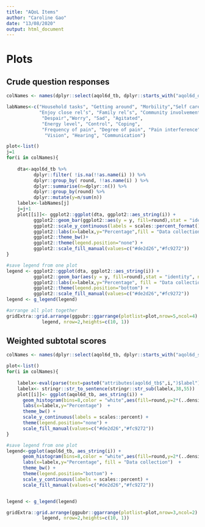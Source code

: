 ```yaml
---
title: "AQoL Items"
author: "Caroline Gao"
date: "13/08/2020"
output: html_document
---
```


# Plots 

## Crude question responses 
  
```r

colNames <- names(dplyr::select(aqol6d_tb, dplyr::starts_with("aqol6d_q")))

labNames<-c("Household tasks", "Getting around", "Morbility","Self care",
            "Enjoy close rel’s", "Family rel’s", "Community involvement",
             "Despair","Worry", "Sad", "Agitated",
             "Energy level", "Control", "Coping", 
             "Frequency of pain", "Degree of pain", "Pain interference",
              "Vision", "Hearing", "Communication")

plot<-list() 
j=1
for(i in colNames){ 
    
    dta<-aqol6d_tb %>% 
          dplyr::filter( !is.na(!!as.name(i) )) %>% 
          dplyr::group_by( round, !!as.name(i) ) %>% 
          dplyr::summarise(n=dplyr::n()) %>% 
          dplyr::group_by(round) %>% 
          dplyr::mutate(y=n/sum(n))
    labelx<-labNames[j]
    j=j+1
    plot[[i]]<- ggplot2::ggplot(dta, ggplot2::aes_string(i)) +
          ggplot2::geom_bar(ggplot2::aes(y = y, fill=round),stat = "identity", na.rm = TRUE, position="dodge",colour="white",alpha=0.7) +
          ggplot2::scale_y_continuous(labels = scales::percent_format()) +
          ggplot2::labs(x=labelx,y="Percentage",fill = "Data collection")  + 
          ggplot2::theme_bw()+
          ggplot2::theme(legend.position="none") +
          ggplot2::scale_fill_manual(values=c("#de2d26","#fc9272")) 
}

#save legend from one plot 
legend <- ggplot2::ggplot(dta, ggplot2::aes_string(i)) +
          ggplot2::geom_bar(aes(y = y, fill=round),stat = "identity", na.rm = TRUE, position="dodge",colour="white",alpha=0.7)  +
          ggplot2::labs(x=labelx,y="Percentage", fill = "Data collection")  +
          ggplot2::theme(legend.position="bottom") +
          ggplot2::scale_fill_manual(values=c("#de2d26","#fc9272")) 
legend <- g_legend(legend)

#arrange all plot together
gridExtra::grid.arrange(ggpubr::ggarrange(plotlist=plot,nrow=5,ncol=4) ,
             legend, nrow=2,heights=c(10, 1))

```



## Weighted subtotal scores

```r
colNames <- names(dplyr::select(aqol6d_tb, dplyr::starts_with("aqol6d_subtotal_w")))

plot<-list()
for(i in colNames){ 
    
    labelx<-eval(parse(text=paste0("attributes(aqol6d_tb$",i,")$label")))
    labelx<- stringr::str_to_sentence(stringr::str_sub(labelx,38,55))
    plot[[i]]<- ggplot(aqol6d_tb, aes_string(i)) +
      geom_histogram(bins=8,color = "white",aes(fill=round,y=2*(..density..)/sum(..density..)), position = 'dodge',alpha=0.7) +
      labs(x=labelx,y="Percentage")  + 
      theme_bw() +
      scale_y_continuous(labels = scales::percent) +
      theme(legend.position="none") +
      scale_fill_manual(values=c("#de2d26","#fc9272")) 
}

#save legend from one plot 
legend<-ggplot(aqol6d_tb, aes_string(i)) +
      geom_histogram(bins=8,color = "white",aes(fill=round,y=2*(..density..)/sum(..density..)), position = 'dodge',alpha=0.7) +
      labs(x=labelx,y="Percentage", fill = "Data collection")  + 
      theme_bw() +
      theme(legend.position="bottom") +
      scale_y_continuous(labels = scales::percent) +
      scale_fill_manual(values=c("#de2d26","#fc9272")) 


legend <- g_legend(legend)

gridExtra::grid.arrange(ggpubr::ggarrange(plotlist=plot,nrow=3,ncol=2) ,
             legend, nrow=2,heights=c(10, 1))  

```



